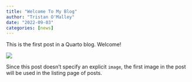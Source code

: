 ```yaml
---
title: "Welcome To My Blog"
author: "Tristan O'Malley"
date: "2022-09-03"
categories: [news]
---
```


This is the first post in a Quarto blog. Welcome!

![](thumbnail.jpg)

Since this post doesn't specify an explicit `image`, the first image in the post will be used in the listing page of posts.
